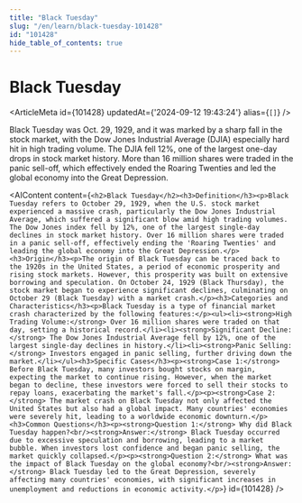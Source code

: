```yaml
---
title: "Black Tuesday"
slug: "/en/learn/black-tuesday-101428"
id: "101428"
hide_table_of_contents: true
---
```



# Black Tuesday

<ArticleMeta id={101428} updatedAt={'2024-09-12 19:43:24'} alias={`[]`} />
<div className='border-solid border-b border-t-0 my-4 border-[var(--ifm-color-gray-300)]' />

Black Tuesday was Oct. 29, 1929, and it was marked by a sharp fall in the stock market, with the Dow Jones Industrial Average (DJIA) especially hard hit in high trading volume. The DJIA fell 12%, one of the largest one-day drops in stock market history. More than 16 million shares were traded in the panic sell-off, which effectively ended the Roaring Twenties and led the global economy into the Great Depression.

<AIContent content={`<h2>Black Tuesday</h2><h3>Definition</h3><p>Black Tuesday refers to October 29, 1929, when the U.S. stock market experienced a massive crash, particularly the Dow Jones Industrial Average, which suffered a significant blow amid high trading volumes. The Dow Jones index fell by 12%, one of the largest single-day declines in stock market history. Over 16 million shares were traded in a panic sell-off, effectively ending the 'Roaring Twenties' and leading the global economy into the Great Depression.</p><h3>Origin</h3><p>The origin of Black Tuesday can be traced back to the 1920s in the United States, a period of economic prosperity and rising stock markets. However, this prosperity was built on extensive borrowing and speculation. On October 24, 1929 (Black Thursday), the stock market began to experience significant declines, culminating on October 29 (Black Tuesday) with a market crash.</p><h3>Categories and Characteristics</h3><p>Black Tuesday is a type of financial market crash characterized by the following features:</p><ul><li><strong>High Trading Volume:</strong> Over 16 million shares were traded on that day, setting a historical record.</li><li><strong>Significant Decline:</strong> The Dow Jones Industrial Average fell by 12%, one of the largest single-day declines in history.</li><li><strong>Panic Selling:</strong> Investors engaged in panic selling, further driving down the market.</li></ul><h3>Specific Cases</h3><p><strong>Case 1:</strong> Before Black Tuesday, many investors bought stocks on margin, expecting the market to continue rising. However, when the market began to decline, these investors were forced to sell their stocks to repay loans, exacerbating the market's fall.</p><p><strong>Case 2:</strong> The market crash on Black Tuesday not only affected the United States but also had a global impact. Many countries' economies were severely hit, leading to a worldwide economic downturn.</p><h3>Common Questions</h3><p><strong>Question 1:</strong> Why did Black Tuesday happen?<br/><strong>Answer:</strong> Black Tuesday occurred due to excessive speculation and borrowing, leading to a market bubble. When investors lost confidence and began panic selling, the market quickly collapsed.</p><p><strong>Question 2:</strong> What was the impact of Black Tuesday on the global economy?<br/><strong>Answer:</strong> Black Tuesday led to the Great Depression, severely affecting many countries' economies, with significant increases in unemployment and reductions in economic activity.</p>`} id={101428} />

